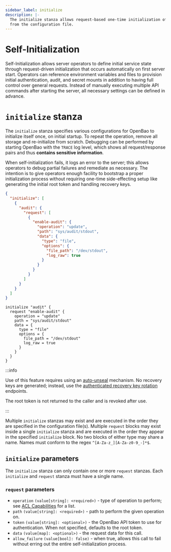 ```yaml
---
sidebar_label: initialize
description: |-
  The initialize stanza allows request-based one-time initialization of OpenBao
  from the configuration file.
---
```


# Self-Initialization

Self-Initialization allows server operators to define initial
service state through request-driven initialization that occurs
automatically on first server start. Operators can reference environment
variables and files to provision initial authentication, audit, and secret
mounts in addition to having full control over general requests.
Instead of manually executing multiple API commands after starting the server, 
all necessary settings can be defined in advance.

# `initialize` stanza

The `initialize` stanza specifies various configurations for OpenBao to
initialize itself once, on initial startup. To repeat the operation, remove
all storage and re-initialize from scratch. Debugging can be performed by
starting OpenBao with the `TRACE` log level, which shows all request/response
pairs and thus **contains sensitive information**.

When self-initialization fails, it logs an error to the server; this allows
operators to debug partial failures and remediate as necessary. The intention
is to give operators enough facility to bootstrap a proper initialization
process without requiring one-time side-effecting setup like generating the
initial root token and handling recovery keys.

<Tabs groupId="config">
<TabItem value="JSON">

```json
{
  "initialize": [
    {
      "audit": {
        "request": [
          {
            "enable-audit": {
              "operation": "update",
              "path": "sys/audit/stdout",
              "data": {
                "type": "file",
                "options": {
                  "file_path": "/dev/stdout",
                  "log_raw": true
                }
              }
            }
          }
        ]
      }
    }
  ]
}
```

</TabItem>
<TabItem value="HCL">

```hcl
initialize "audit" {
  request "enable-audit" {
    operation = "update"
    path = "sys/audit/stdout"
    data = {
      type = "file"
      options = {
        file_path = "/dev/stdout"
        log_raw = true
      }
    }
  }
}
```

</TabItem>
</Tabs>

:::info

Use of this feature requires using an [auto-unseal](/docs/configuration/seal)
mechanism. No recovery keys are generated; instead, use the [authenticated
recovery key rotation](/api-docs/system/rotate) endpoints.

The root token is not returned to the caller and is revoked after use.

:::

Multiple `initialize` stanzas may exist and are executed in the order they
are specified in the configuration file(s). Multiple `request` blocks may
exist inside a single `initialize` stanza and are executed in the order they
appear in the specified `initialize` block. No two blocks of either type may
share a name. Names must conform to the regex `^[A-Za-z_][A-Za-z0-9_-]*$`.

## `initialize` parameters

The `initialize` stanza can only contain one or more `request` stanzas. Each
`initialize` and `request` stanza must have a single name.

### `request` parameters

- `operation` `(value[string]: <required>)` - type of operation to perform; see
  [ACL Capabilities](/docs/concepts/policies#capabilities) for a list.
- `path` `(value[string]: <required>)` - path to perform the given operation
  on.
- `token` `(value[string]: <optional>)` - the OpenBao API token to use for
  authentication. When not specified, defaults to the root token.
- `data` `(value[map]: <optional>)` - the request data for this call.
- `allow_failure` `(value[bool]: false)` - when true, allows this call to fail
  without erring out the entire self-initialization process.
